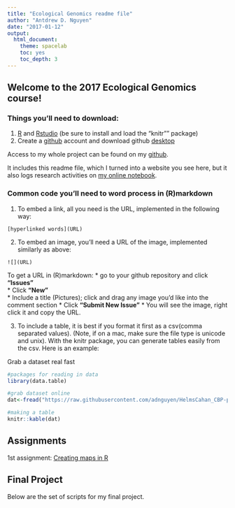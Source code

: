 ```yaml
---
title: "Ecological Genomics readme file"
author: "Antdrew D. Nguyen"
date: "2017-01-12"
output: 
  html_document:
    theme: spacelab
    toc: yes
    toc_depth: 3
---
```


## Welcome to the 2017 Ecological Genomics course! 

### Things you'll need to download:
1. [R](https://www.r-project.org/) and [Rstudio](https://www.rstudio.com/) (be sure to install and load the "knitr"" package)
2. Create a [github](https://github.com/) account and download github [desktop](https://desktop.github.com/)

Access to my whole project can be found on my [github](https://github.com/adnguyen/2017_Ecological_Genomics).

It includes this readme file, which I turned into a website you see here, but it also logs research activities on [my online notebook](https://github.com/adnguyen/2017_Ecological_Genomics/blob/master/Online_notebook.md).

### Common code you'll need to word process in (R)markdown  

1. To embed a link, all you need is the URL, implemented in the following way:   
```
[hyperlinked words](URL)
```

2. To embed an image, you'll need a URL of the image, implemented similarly as above:
```
![](URL)
```
To get a URL in (R)markdown:
  * go to your github repository and click **"Issues"**    
  * Click **"New"**    
  * Include a title (Pictures); click and drag any image you'd like into the comment section
  * Click **"Submit New Issue"** 
  * You will see the image, right click it and copy the URL.    
  
3. To include a table, it is best if you format it first as a csv(comma separated values). (Note, if on a mac, make sure the file type is unicode and unix). With the knitr package, you can generate tables easily from the csv. Here is an example: 

Grab a dataset real fast
```r
#packages for reading in data
library(data.table)

#grab dataset online
dat<-fread("https://raw.githubusercontent.com/adnguyen/HelmsCahan_CBP-partA_2016/master/Script_Analyses/Sampling_sites_table.csv")

#making a table
knitr::kable(dat)
```




  
## Assignments   
1st assignment: [Creating maps in R](RasterPCA_demo.html)


## Final Project    

Below are the set of scripts for my final project.
